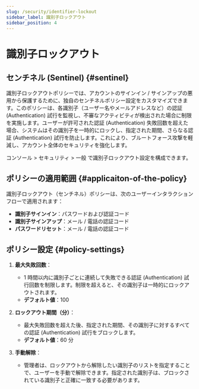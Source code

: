 ```yaml
---
slug: /security/identifier-lockout
sidebar_label: 識別子ロックアウト
sidebar_position: 4
---
```


# 識別子ロックアウト

## センチネル (Sentinel) \{#sentinel}

識別子ロックアウトポリシーでは、アカウントのサインイン / サインアップの悪用から保護するために、独自のセンチネルポリシー設定をカスタマイズできます。このポリシーは、各識別子（ユーザー名やメールアドレスなど）の認証 (Authentication) 試行を監視し、不審なアクティビティが検出された場合に制限を実施します。ユーザーが許可された認証 (Authentication) 失敗回数を超えた場合、システムはその識別子を一時的にロックし、指定された期間、さらなる認証 (Authentication) 試行を防止します。これにより、ブルートフォース攻撃を軽減し、アカウント全体のセキュリティを強化します。

<CloudLink to="/security/general"> コンソール > セキュリティ > 一般 </CloudLink> で識別子ロックアウト設定を構成できます。

## ポリシーの適用範囲 \{#applicaiton-of-the-policy}

識別子ロックアウト（センチネル）ポリシーは、次のユーザーインタラクションフローで適用されます：

- **識別子サインイン**：パスワードおよび認証コード
- **識別子サインアップ**：メール / 電話の認証コード
- **パスワードリセット**：メール / 電話の認証コード

## ポリシー設定 \{#policy-settings}

1. **最大失敗回数**：

   - 1 時間以内に識別子ごとに連続して失敗できる認証 (Authentication) 試行回数を制限します。制限を超えると、その識別子は一時的にロックアウトされます。
   - **デフォルト値**：100

2. **ロックアウト期間（分）**：

   - 最大失敗回数を超えた後、指定された期間、その識別子に対するすべての認証 (Authentication) 試行をブロックします。
   - **デフォルト値**：60 分

3. **手動解除**：
   - 管理者は、ロックアウトから解除したい識別子のリストを指定することで、ユーザーを手動で解除できます。指定された識別子は、ブロックされている識別子と正確に一致する必要があります。
